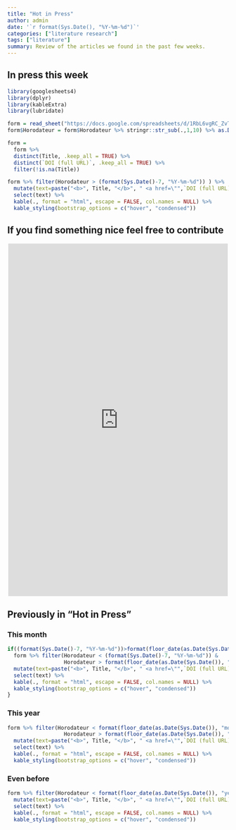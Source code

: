 ```yaml
---
title: "Hot in Press"
author: admin
date: '`r format(Sys.Date(), "%Y-%m-%d")`'
categories: ["literature research"]
tags: ["literature"]
summary: Review of the articles we found in the past few weeks.
---
```

## In press this week
```r
library(googlesheets4)
library(dplyr)
library(kableExtra)
library(lubridate)

form = read_sheet("https://docs.google.com/spreadsheets/d/1RbL6vgRC_ZvTYL8Qh3uoAFBNeuach2gnLiNW92KxwAA/edit?usp=sharing")
form$Horodateur = form$Horodateur %>% stringr::str_sub(.,1,10) %>% as.Date(.,format = "%Y-%m-%d")

form = 
  form %>% 
  distinct(Title, .keep_all = TRUE) %>% 
  distinct(`DOI (full URL)`, .keep_all = TRUE) %>%
  filter(!is.na(Title))

form %>% filter(Horodateur > (format(Sys.Date()-7, "%Y-%m-%d")) ) %>%
  mutate(text=paste("<b>", Title, "</b>", " <a href=\"",`DOI (full URL)`,"\">(DOI) </a> ", if(!is.na(Keywords)){Keywords}, if(!is.na(`Comments:`)){`Comments:`},sep="")) %>%
  select(text) %>%
  kable(., format = "html", escape = FALSE, col.names = NULL) %>%
  kable_styling(bootstrap_options = c("hover", "condensed")) 

```

## If you find something nice feel free to contribute

<div style="text-align:center">
<iframe src="https://docs.google.com/forms/d/e/1FAIpQLSd53dAnWEsl-tP6eomio6LSx-zgUwd6s-SMEIX0960AQMptGA/viewform?embedded=true" height = "800" width = "500" frameborder="0" marginheight="0" marginwidth="0">Chargement…</iframe>
</div>

## Previously in "Hot in Press"
### This month
```r

if((format(Sys.Date()-7, "%Y-%m-%d"))>format(floor_date(as.Date(Sys.Date()), "month"), "%Y-%m-%d")){
  form %>% filter(Horodateur < (format(Sys.Date()-7, "%Y-%m-%d")) & 
                  Horodateur > format(floor_date(as.Date(Sys.Date()), "month"), "%Y-%m-%d")) %>%
  mutate(text=paste("<b>", Title, "</b>", " <a href=\"",`DOI (full URL)`,"\">(DOI) </a> ", if(!is.na(Keywords)){Keywords}, if(!is.na(`Comments:`)){`Comments:`},sep="")) %>%
  select(text) %>%
  kable(., format = "html", escape = FALSE, col.names = NULL) %>%
  kable_styling(bootstrap_options = c("hover", "condensed")) 
}

```

### This year
```r
form %>% filter(Horodateur < format(floor_date(as.Date(Sys.Date()), "month"), "%Y-%m-%d") & 
                  Horodateur > format(floor_date(as.Date(Sys.Date()), "year"), "%Y-%m-%d")) %>%
  mutate(text=paste("<b>", Title, "</b>", " <a href=\"",`DOI (full URL)`,"\">(DOI) </a> ", if(!is.na(Keywords)){Keywords}, if(!is.na(`Comments:`)){`Comments:`},sep="")) %>%
  select(text) %>%
  kable(., format = "html", escape = FALSE, col.names = NULL) %>%
  kable_styling(bootstrap_options = c("hover", "condensed")) 

```

### Even before 
```r
form %>% filter(Horodateur < format(floor_date(as.Date(Sys.Date()), "year"), "%Y-%m-%d")) %>%
  mutate(text=paste("<b>", Title, "</b>", " <a href=\"",`DOI (full URL)`,"\">(DOI)</a> ", if(!is.na(Keywords)){Keywords}, if(!is.na(`Comments:`)){`Comments:`},sep="")) %>%
  select(text) %>%
  kable(., format = "html", escape = FALSE, col.names = NULL) %>%
  kable_styling(bootstrap_options = c("hover", "condensed")) 

```